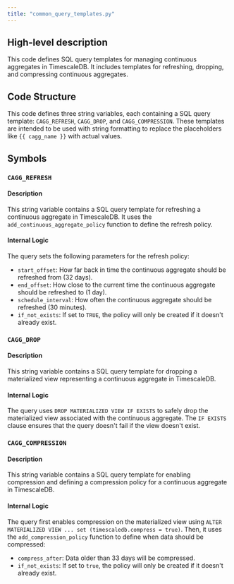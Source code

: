 ```yaml
---
title: "common_query_templates.py"
---
```


## High-level description
This code defines SQL query templates for managing continuous aggregates in TimescaleDB. It includes templates for refreshing, dropping, and compressing continuous aggregates.

## Code Structure
This code defines three string variables, each containing a SQL query template: `CAGG_REFRESH`, `CAGG_DROP`, and `CAGG_COMPRESSION`. These templates are intended to be used with string formatting to replace the placeholders like `{{ cagg_name }}` with actual values.

## Symbols
### `CAGG_REFRESH`
#### Description
This string variable contains a SQL query template for refreshing a continuous aggregate in TimescaleDB. It uses the `add_continuous_aggregate_policy` function to define the refresh policy.

#### Internal Logic
The query sets the following parameters for the refresh policy:
- `start_offset`: How far back in time the continuous aggregate should be refreshed from (32 days).
- `end_offset`: How close to the current time the continuous aggregate should be refreshed to (1 day).
- `schedule_interval`: How often the continuous aggregate should be refreshed (30 minutes).
- `if_not_exists`: If set to `TRUE`, the policy will only be created if it doesn't already exist.

### `CAGG_DROP`
#### Description
This string variable contains a SQL query template for dropping a materialized view representing a continuous aggregate in TimescaleDB.

#### Internal Logic
The query uses `DROP MATERIALIZED VIEW IF EXISTS` to safely drop the materialized view associated with the continuous aggregate. The `IF EXISTS` clause ensures that the query doesn't fail if the view doesn't exist.

### `CAGG_COMPRESSION`
#### Description
This string variable contains a SQL query template for enabling compression and defining a compression policy for a continuous aggregate in TimescaleDB.

#### Internal Logic
The query first enables compression on the materialized view using `ALTER MATERIALIZED VIEW ... set (timescaledb.compress = true)`. Then, it uses the `add_compression_policy` function to define when data should be compressed:
- `compress_after`: Data older than 33 days will be compressed.
- `if_not_exists`: If set to `true`, the policy will only be created if it doesn't already exist.
